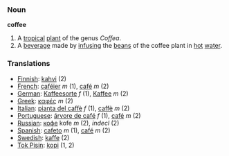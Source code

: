 === Noun ===

'''coffee'''

#A [[tropical]] [[plant]] of the genus ''Coffea''.
#A [[beverage]] made by [[infuse|infusing]] the [[bean]]s of the coffee plant in [[hot]] [[water]].

=== Translations ===
*[[Finnish]]: [[kahvi]] (2)
*[[French]]: [[caféier]] ''m'' (1), [[café]] ''m'' (2)
*[[German]]: [[Kaffeesorte]] ''f'' (1), [[Kaffee]] ''m'' (2)
*[[Greek]]: [[καφές]] ''m'' (2)
*[[Italian]]: [[pianta del caffè]] ''f'' (1), [[caffè]] ''m'' (2)
*[[Portuguese]]: [[árvore de café]] ''f'' (1), [[café]] ''m'' (2)
*[[Russian]]: [[кофе]] kofe ''m'' (2), ''indecl'' (2)
*[[Spanish]]: [[cafeto]] ''m'' (1), [[café]] ''m'' (2)
*[[Swedish]]: [[kaffe]] (2)
*[[Tok Pisin]]: [[kopi]] (1, 2)